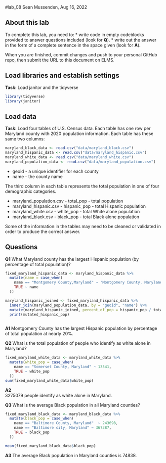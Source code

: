 #lab_08
Sean Mussenden, Aug 16, 2022

## About this lab

To complete this lab, you need to:
* write code in empty codeblocks provided to answer questions included (look for **Q**).
* write out the answer in the form of a complete sentence in the space given (look for **A**).

When you are finished, commit changes and push to your personal GitHub repo, then submit the URL to this document on ELMS.

## Load libraries and establish settings
**Task**: Load janitor and the tidyverse
```r
library(tidyverse)
library(janitor)
```


## Load data

**Task**: Load four tables of U.S. Census data.  Each table has one row per Maryland county with 2020 population information.  Each table has these same two columns:

```r
maryland_black_data <- read.csv("data/maryland_black.csv")
maryland_hispanic_data <- read.csv("data/maryland_hispanic.csv")
maryland_white_data <- read.csv("data/maryland_white.csv")
maryland_population_data <- read.csv("data/maryland_population.csv")
```


* geoid - a unique identifier for each county
* name - the county name

The third column in each table represents the total population in one of four demographic categories.

* maryland_population.csv - total_pop - total population 
* maryland_hispanic.csv - hispanic_pop - total Hispanic population
* maryland_white.csv - white_pop - total White alone population
* maryland_black.csv - black_pop - total Black alone population

Some of the information in the tables may need to be cleaned or validated in order to produce the correct answer.  

## Questions

**Q1**  What Maryland county has the largest Hispanic population (by percentage of total population)? 

```r
fixed_maryland_hispanic_data <- maryland_hispanic_data %>%
  mutate(name = case_when(
    name == "Montgomery County,Maryland" ~ "Montgomery County, Maryland",
    TRUE ~ name
  ))
```


```r
maryland_hispanic_joined <- fixed_maryland_hispanic_data %>%
  inner_join(maryland_population_data, by = "geoid", "name") %>%
  mutate(maryland_hispanic_joined, percent_of_pop = hispanic_pop / total_pop) %>%
  print(mutated_hispanic_pop)
  
```

**A1** 
Montgomery County has the largest Hispanic population by percentage of total population at nearly 20%.

**Q2**  What is the total population of people who identify as white alone in Maryland? 
```r
fixed_maryland_white_data <- maryland_white_data %>%
  mutate(white_pop = case_when(
    name == "Somerset County, Maryland" ~ 13541,
    TRUE ~ white_pop
  ))
sum(fixed_maryland_white_data$white_pop)
```

**A2**  
3275079 people identify as white alone in Maryland.

**Q3** What is the average Black population in all Maryland counties? 
```r
fixed_maryland_black_data <- maryland_black_data %>%
  mutate(black_pop = case_when(
    name == "Baltimore County, Maryland"  ~ 243698,
    name == "Baltimore city, Maryland" ~ 367387,
    TRUE ~ black_pop
  ))

mean(fixed_maryland_black_data$black_pop)
```

**A3** 
The average Black population in Maryland counties is 74838.
